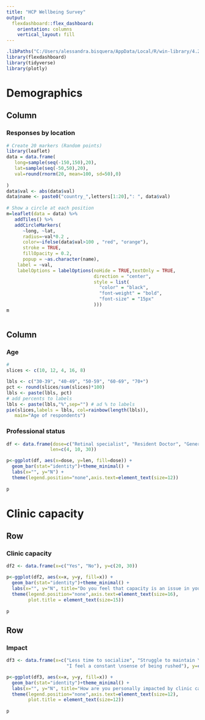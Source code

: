 ```yaml
---
title: "HCP Wellbeing Survey"
output: 
  flexdashboard::flex_dashboard:
    orientation: columns
    vertical_layout: fill
---
```


```r
.libPaths("C:/Users/alessandra.bisquera/AppData/Local/R/win-library/4.2")
library(flexdashboard)
library(tidyverse)
library(plotly)
```

Demographics
=====================================  

Column {data-width=650}
-----------------------------------------------------------------------

### Responses by location

```r
# Create 20 markers (Random points)
library(leaflet)
data = data.frame(
   long=sample(seq(-150,150),20),
   lat=sample(seq(-50,50),20),
   val=round(rnorm(20, mean=100, sd=50),0)
   
) 
data$val <- abs(data$val)
data$name <- paste0("country_",letters[1:20],": ", data$val)
 
# Show a circle at each position
m=leaflet(data = data) %>%
   addTiles() %>%
   addCircleMarkers(
      ~long, ~lat, 
      radius=~val*0.2 , 
      color=~ifelse(data$val>100 , "red", "orange"),
      stroke = TRUE, 
      fillOpacity = 0.2,
      popup = ~as.character(name),
    label = ~val,
    labelOptions = labelOptions(noHide = TRUE,textOnly = TRUE,
                                direction = "center",
                                style = list(
                                  "color" = "black", 
                                  "font-weight" = "bold",
                                  "font-size" = "15px"
                                )))
m



```

Column {data-width=350}
-----------------------------------------------------------------------

### Age

```r
# 
slices <- c(10, 12, 4, 16, 8)

lbls <- c("30-39", "40-49", "50-59", "60-69", "70+")
pct <- round(slices/sum(slices)*100)
lbls <- paste(lbls, pct)
# add percents to labels
lbls <- paste(lbls,"%",sep="") # ad % to labels
pie(slices,labels = lbls, col=rainbow(length(lbls)),
   main="Age of respondents")

```

### Professional status

```r

df <- data.frame(dose=c("Retinal specialist", "Resident Doctor", "General Opthalmologist"),
                len=c(4, 10, 30))

p<-ggplot(df, aes(x=dose, y=len, fill=dose)) +
  geom_bar(stat="identity")+theme_minimal() +
  labs(x="", y="N") +
  theme(legend.position="none",axis.text=element_text(size=12))
  
p

```



Clinic capacity {data-orientation=rows}
===================================== 

Row {data-height=600}
-------------------------------------

### Clinic capacity

```r

df2 <- data.frame(x=c("Yes", "No"), y=c(20, 30))

p<-ggplot(df2, aes(x=x, y=y, fill=x)) +
  geom_bar(stat="identity")+theme_minimal() +
  labs(x="", y="N", title="Do you feel that capacity is an issue in your clinic?") +
  theme(legend.position="none",axis.text=element_text(size=16),
        plot.title = element_text(size=15))
  
p

```

Row {data-height=400}
-------------------------------------
   
### Impact

```r


df3 <- data.frame(x=c("Less time to socialize", "Struggle to maintain \na healthy work life balance",
                      "I feel a constant \nsense of being rushed"), y=c(10, 30,50))

p<-ggplot(df3, aes(x=x, y=y, fill=x)) +
  geom_bar(stat="identity")+theme_minimal() +
  labs(x="", y="N", title="How are you personally impacted by clinic capacity constraints? ") +
  theme(legend.position="none",axis.text=element_text(size=12),
        plot.title = element_text(size=12))
  
p

```   



